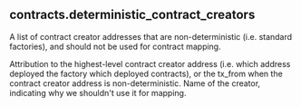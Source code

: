 ## contracts.deterministic_contract_creators 
A list of contract creator addresses that are non-deterministic (i.e. standard factories), and should not be used for contract mapping.

<ParamField path="creator_address">
Attribution to the highest-level contract creator address (i.e. which address deployed the factory which deployed contracts), or the tx_from when the contract creator address is non-deterministic.
</ParamField>
<ParamField path="creator_name">
Name of the creator, indicating why we shouldn&#x27;t use it for mapping.
</ParamField>
